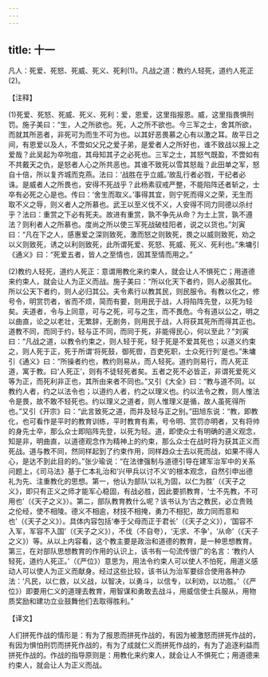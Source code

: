 ```yaml
---
---
---
```

title: 十一
---



凡人：死爱、死怒、死威、死义、死利(1)。凡战之道：教约人轻死，道约人死正(2)。

【注释】

(1)死爱、死怒、死威、死义、死利：爱，恩爱，这里指报恩。威，这里指畏惧刑罚。施子美曰：“生，人之所欲也。死，人之所不欲也。今三军之士，舍其所欲，而就其所恶者，非死可为而生不可为也。以其好恶畏慕之心有以激之耳。故平日之间，有恩爱以及人，不啻如父兄之爱子弟，是爱者人之所好也，谁不致战以报上之爱哉？此吴起为卒吮疽，其母知其子之必死也。三军之士，其怒气既盈，不啻如有不共戴天之仇，是怒者人心之所共恶也。其谁不致死以雪其怒哉？此田单之军，怒自十倍，所以复齐城而克燕。法曰：‘战胜在乎立威。’故乱行者必戮，干纪者必诛。是威者人之所畏也，安得不死战乎？此杨素驭戒严整，不能陷阵还者斩之，士卒有必死之心是也。传曰：‘舍生而取义。’事得其宜，则宁死而得义之荣，无生而取不义之辱，则义者人之所慕也。武王以至义伐不义，人安得不同力同德以杀纣乎？法曰：重赏之下必有死夫。故进有重赏，孰不争先从命？为士上赏，孰不遵法？则利者人之所慕也。度尚之所以使三军死战破桂阳者，说之以货也。”刘寅曰：“凡在下之人，感惠爱之深则致死，激而怒之则致死，畏之以威则致死，劝之以义则致死，诱之以利则致死，此所谓死爱、死怒、死威、死义、死利也。”朱墉引《通义》曰：“死爱五者，皆人之至情也，因其至情而用之。”

(2)教约人轻死，道约人死正：意谓用教化来约束人，就会让人不惧死亡；用道德来约束人，就会让人为正义而战。施子美曰：“所以化天下者约，则人必服其化。所以公天下者约，则人必归其公。夫令素行以教其民，则民服令。有教以化之，修号令，明赏罚者，省而不烦，简而有要，则用民于战，人将陷阵先登，以死为轻矣。夫道者，令与上同意，可与之死，可与之生，而不畏危。今有道以公之，明之以曲直，论之以老壮，无繁辞，无剧务，则用民于战，人将获其死所而得其正也。道教不同，而同于约，轻与正不同，而同于死，非能得民心，何以至此？”刘寅曰：“凡战之道，以教令约束之，则人轻于死，轻于死是不爱其死也；以道义约束之，则人死于正，死于所谓‘将死鼓，御死辔，百吏死职，士众死行列’是也。”朱墉引《通义》曰：“所操者约也，教约则易从，而人轻死。道约则易行，而人死正道，寓于教。曰‘人死正’，则有不徒轻死者矣。五者之死不必皆正，非谓死爱死义等为正，而死利非正也，其所由来者不同也。”又引《大全》曰：“教与道不同。以教约人者，约之以法令也；以道约人者，约之以理义也。约以法令之教，则人惟法令是畏，故不敢不轻死也。约以理义之道者，则人惟理义是循，故人虽死得所也。”又引《开宗》曰：“此言致死之道，而并及轻与正之别。”田旭东说：“教，即教化，也可看作是平时的教育训练，平时教育有素，号令明、赏罚亦明者，又有将帅的身先士卒，那么众士即陷阵先登，以死为轻。道，即使众士有明确的道义观念，知是非，明曲直，以道德观念作为精神上的约束，那么众士在战时将为获其正义而死战。道与教不同，然同样起到了约束作用，同样趋众士去以死而战，如果不得人心，是达不到此目的的。”张少瑜说：“在法律强制与道德引导在建军治军中的关系问题上，《司马法》基于仁本礼治和‘兴甲兵以讨不义’的根本观念，自然引申出德礼为先、注重教化的思想。第一，他认为部队‘以礼为固，以仁为胜’（《天子之义》，即只有正义之师才能军心稳固，有战必胜，因此要抓教育，‘士不先教，不可用也’（《天子之义》）。第二，部队教育教什么呢？该书认为‘古之教民，必立贵贱之伦经，使不相陵。德义不相逾，材技不相掩，勇力不相犯，故力同而意和也’（《天子之义》）。具体内容包括‘奉于父母而正于君长’（《天子之义》），‘国容不入军，军容不入国’（《天子之义》），不伐（不自夸），‘无求、不争’，‘从命’（《天子之义》）等。从以上内容看，这个教主要是政治和道德的教育，是一种思想教育。第三，在对部队思想教育的作用的认识上，该书有一句流传很广的名言：‘教约人轻死，道约人死正。’（《严位》）意思为，用法令约束人可以使人不怕死，用道义感动人可以使人为正义而献身。经过这些比较，该书认为治军要综合使用各种办法：‘凡民，以仁救，以义战，以智决，以勇斗，以信专，以利劝，以功胜。’（《严位》）即要用仁义的道理去教育，用智谋和勇敢去战斗，用威信使士兵服从，用物质奖励和建功立业鼓舞他们去取得胜利。”

【译文】

人们拼死作战的情形是：有为了报恩而拼死作战的，有因为被激怒而拼死作战的，有因为惧怕刑罚而拼死作战的，有为了成就仁义而拼死作战的，有为了追逐利益而拼死作战的。作战的指导原则是：用教化来约束人，就会让人不惧死亡；用道德来约束人，就会让人为正义而战。